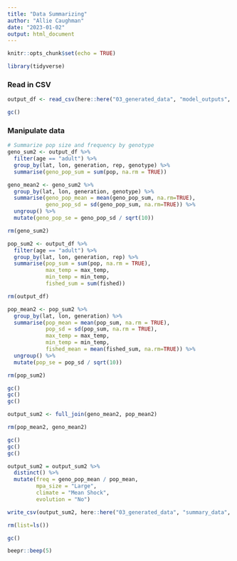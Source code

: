 ```yaml
---
title: "Data Summarizing"
author: "Allie Caughman"
date: "2023-01-02"
output: html_document
---
```


```r
knitr::opts_chunk$set(echo = TRUE)

library(tidyverse)
```

### Read in CSV

```r
output_df <- read_csv(here::here("03_generated_data", "model_outputs", "model40.csv"))

gc()
```

### Manipulate data

```r
# Summarize pop size and frequency by genotype
geno_sum2 <- output_df %>%
  filter(age == "adult") %>% 
  group_by(lat, lon, generation, rep, genotype) %>%
  summarise(geno_pop_sum = sum(pop, na.rm = TRUE))

geno_mean2 <- geno_sum2 %>% 
  group_by(lat, lon, generation, genotype) %>%
  summarise(geno_pop_mean = mean(geno_pop_sum, na.rm=TRUE),
            geno_pop_sd = sd(geno_pop_sum, na.rm=TRUE)) %>% 
  ungroup() %>% 
  mutate(geno_pop_se = geno_pop_sd / sqrt(10))

rm(geno_sum2)

pop_sum2 <- output_df %>%
  filter(age == "adult") %>% 
  group_by(lat, lon, generation, rep) %>%
  summarise(pop_sum = sum(pop, na.rm = TRUE), 
            max_temp = max_temp, 
            min_temp = min_temp,
            fished_sum = sum(fished))

rm(output_df)

pop_mean2 <- pop_sum2 %>%
  group_by(lat, lon, generation) %>%
  summarise(pop_mean = mean(pop_sum, na.rm = TRUE), 
            pop_sd = sd(pop_sum, na.rm = TRUE),
            max_temp = max_temp, 
            min_temp = min_temp,
            fished_mean = mean(fished_sum, na.rm=TRUE)) %>% 
  ungroup() %>% 
  mutate(pop_se = pop_sd / sqrt(10))

rm(pop_sum2)

gc()
gc()
gc()

output_sum2 <- full_join(geno_mean2, pop_mean2)

rm(pop_mean2, geno_mean2)

gc()
gc()
gc()

output_sum2 = output_sum2 %>%
  distinct() %>% 
  mutate(freq = geno_pop_mean / pop_mean,
         mpa_size = "Large",
         climate = "Mean Shock",
         evolution = "No")

write_csv(output_sum2, here::here("03_generated_data", "summary_data", "summary_m40.csv"))

rm(list=ls())

gc()

beepr::beep(5)
```

